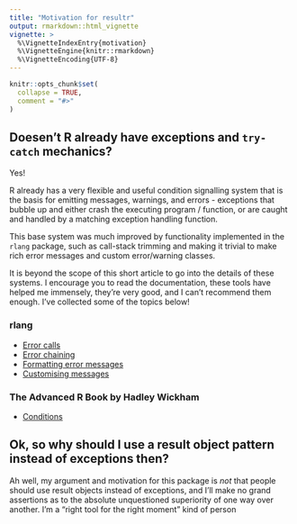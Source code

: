 ```yaml
---
title: "Motivation for resultr"
output: rmarkdown::html_vignette
vignette: >
  %\VignetteIndexEntry{motivation}
  %\VignetteEngine{knitr::rmarkdown}
  %\VignetteEncoding{UTF-8}
---
```


```r
knitr::opts_chunk$set(
  collapse = TRUE,
  comment = "#>"
)
```

## Doesen't R already have exceptions and `try-catch` mechanics?

Yes!

R already has a very flexible and useful condition signalling system that
is the basis for emitting messages, warnings, and errors - exceptions that
bubble up and either crash the executing program / function, or are caught and
handled by a matching exception handling function.

This base system was much improved by functionality implemented in the `rlang`
package, such as call-stack trimming and making it trivial to make rich error
messages and custom error/warning classes.

It is beyond the scope of this short article to go into the details of these
systems. I encourage you to read the documentation, these tools have helped me
immensely, they're very good, and I can't recommend them enough. I've collected
some of the topics below!

### rlang
- [Error calls](https://rlang.r-lib.org/reference/topic-error-call.html)
- [Error chaining](https://rlang.r-lib.org/reference/topic-error-chaining.html)
- [Formatting error messages](https://rlang.r-lib.org/reference/topic-condition-formatting.html)
- [Customising messages](https://rlang.r-lib.org/reference/topic-condition-customisation.html)

### The Advanced R Book by Hadley Wickham
- [Conditions](https://adv-r.hadley.nz/conditions.html)

## Ok, so why should I use a result object pattern instead of exceptions then?

Ah well, my argument and motivation for this package is _not_ that people should
use result objects instead of exceptions, and I'll make no grand assertions as
to the absolute unquestioned superiority of one way over another. I'm a
"right tool for the right moment" kind of person
